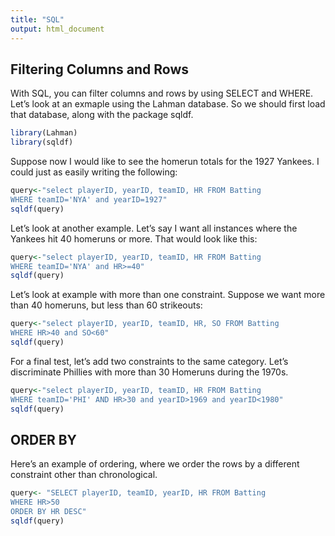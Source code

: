 ```yaml
---
title: "SQL"
output: html_document
---
```


## Filtering Columns and Rows

With SQL, you can filter columns and rows by using SELECT and WHERE. Let's look at an exmaple using the Lahman database. So we should first load that database, along with the package sqldf.

```r
library(Lahman)
library(sqldf)
```

Suppose now I would like to see the homerun totals for the 1927 Yankees. I could just as easily writing the following: 
```r
query<-"select playerID, yearID, teamID, HR FROM Batting
WHERE teamID='NYA' and yearID=1927"
sqldf(query)
```

Let's look at another example. Let's say I want all instances where the Yankees hit 40 homeruns or more. That would look like this:
```r
query<-"select playerID, yearID, teamID, HR FROM Batting
WHERE teamID='NYA' and HR>=40"
sqldf(query)
```

Let's look at example with more than one constraint. Suppose we want more than 40 homeruns, but less than 60 strikeouts:
```r
query<-"select playerID, yearID, teamID, HR, SO FROM Batting
WHERE HR>40 and SO<60"
sqldf(query)
```

For a final test, let's add two constraints to the same category. Let's discriminate Phillies with more than 30 Homeruns during the 1970s.
```r
query<-"select playerID, yearID, teamID, HR FROM Batting
WHERE teamID='PHI' AND HR>30 and yearID>1969 and yearID<1980"
sqldf(query)
```

## ORDER BY
Here's an example of ordering, where we order the rows by a different constraint other than chronological.
```r
query<- "SELECT playerID, teamID, yearID, HR FROM Batting
WHERE HR>50
ORDER BY HR DESC"
sqldf(query)
```